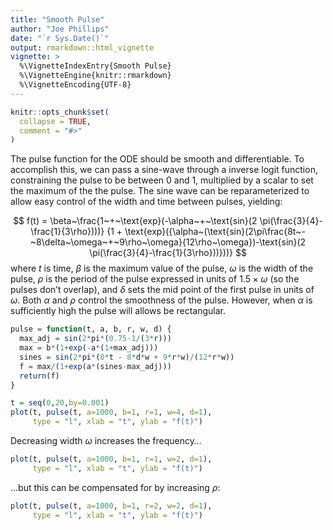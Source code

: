 ```yaml
---
title: "Smooth Pulse"
author: "Joe Phillips"
date: "`r Sys.Date()`"
output: rmarkdown::html_vignette
vignette: >
  %\VignetteIndexEntry{Smooth Pulse}
  %\VignetteEngine{knitr::rmarkdown}
  %\VignetteEncoding{UTF-8}
---
```


```r
knitr::opts_chunk$set(
  collapse = TRUE,
  comment = "#>"
)
```

The pulse function for the ODE should be smooth and differentiable. To accomplish this, we can pass a sine-wave through a inverse logit function, constraining the pulse to be between 0 and 1, multiplied by a scalar to set the maximum of the the pulse. The sine wave can be reparameterized to allow easy control of the width and time between pulses, yielding:

$$
f(t) =  \beta~\frac{1~+~\text{exp}(-\alpha~+~\text{sin}(2 \pi(\frac{3}{4}-\frac{1}{3\rho})))}
{1 + \text{exp}({\alpha~(\text{sin}(2\pi\frac{8t~-~8\delta~\omega~+~9\rho~\omega}{12\rho~\omega})-\text{sin}(2 \pi(\frac{3}{4}-\frac{1}{3\rho}))}))}
$$
where $t$ is time, $\beta$ is the maximum value of the pulse, $\omega$ is the width of the pulse, $\rho$ is the period of the pulse expressed in units of $1.5 \times\omega$ (so the pulses don't overlap), and $\delta$ sets the mid point of the first pulse in units of $\omega$. Both $\alpha$ and $\rho$ control the smoothness of the pulse. However, when $\alpha$ is sufficiently high the pulse will allows be rectangular. 

```r
pulse = function(t, a, b, r, w, d) {
  max_adj = sin(2*pi*(0.75-1/(3*r)))
  max = b*(1+exp(-a*(1+max_adj)))
  sines = sin(2*pi*(8*t - 8*d*w + 9*r*w)/(12*r*w))
  f = max/(1+exp(a*(sines-max_adj)))
  return(f)
}

t = seq(0,20,by=0.001)
plot(t, pulse(t, a=1000, b=1, r=1, w=4, d=1), 
     type = "l", xlab = "t", ylab = "f(t)")
```

Decreasing width $\omega$ increases the frequency...

```r
plot(t, pulse(t, a=1000, b=1, r=1, w=2, d=1), 
     type = "l", xlab = "t", ylab = "f(t)")
```

...but this can be compensated for by increasing $\rho$:

```r
plot(t, pulse(t, a=1000, b=1, r=2, w=2, d=1), 
     type = "l", xlab = "t", ylab = "f(t)")
```





